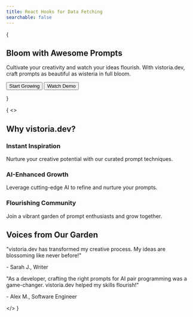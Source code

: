 ```yaml
---
title: React Hooks for Data Fetching
searchable: false
---
```





{
        <section className="w-full py-12 md:py-24 lg:py-32 xl:py-48">
          <div className="container px-4 md:px-6">
            <div className="flex flex-col items-center space-y-4 text-center">
              <div className="space-y-2">
                <h1 className="text-3xl font-bold tracking-tighter sm:text-4xl md:text-5xl lg:text-6xl/none">
                  Bloom with <span className="text-purple-600">Awesome</span> Prompts
                </h1>
                <p className="mx-auto max-w-[700px] text-gray-700 md:text-xl">
                  Cultivate your creativity and watch your ideas flourish. With vistoria.dev, craft prompts as beautiful as wisteria in full bloom.
                </p>
              </div>
              <div className="space-x-4">
                <Button className="bg-purple-600 hover:bg-purple-700 text-white">Start Growing</Button>
                <Button variant="outline" className="text-purple-600 border-purple-600 hover:bg-purple-100">Watch Demo</Button>
              </div>
            </div>
          </div>
        </section>
        
}

{
<>
        <section id="features" className="w-full py-12 md:py-24 lg:py-32 bg-white">
          <div className="container px-4 md:px-6">
            <h2 className="text-3xl font-bold tracking-tighter sm:text-5xl text-center mb-12 text-purple-800">Why vistoria.dev?</h2>
            <div className="grid grid-cols-1 md:grid-cols-3 gap-8">
              <Card className="border-purple-200">
                <CardContent className="flex flex-col items-center p-6">
                  <Zap className="h-12 w-12 mb-4 text-purple-500" />
                  <h3 className="text-xl font-bold mb-2 text-purple-700">Instant Inspiration</h3>
                  <p className="text-center text-gray-600">Nurture your creative potential with our curated prompt techniques.</p>
                </CardContent>
              </Card>
              <Card className="border-purple-200">
                <CardContent className="flex flex-col items-center p-6">
                  <Brain className="h-12 w-12 mb-4 text-purple-500" />
                  <h3 className="text-xl font-bold mb-2 text-purple-700">AI-Enhanced Growth</h3>
                  <p className="text-center text-gray-600">Leverage cutting-edge AI to refine and nurture your prompts.</p>
                </CardContent>
              </Card>
              <Card className="border-purple-200">
                <CardContent className="flex flex-col items-center p-6">
                  <Users className="h-12 w-12 mb-4 text-purple-500" />
                  <h3 className="text-xl font-bold mb-2 text-purple-700">Flourishing Community</h3>
                  <p className="text-center text-gray-600">Join a vibrant garden of prompt enthusiasts and grow together.</p>
                </CardContent>
              </Card>
            </div>
          </div>
        </section>
        <section id="testimonials" className="w-full py-12 md:py-24 lg:py-32 bg-purple-50">
          <div className="container px-4 md:px-6">
            <h2 className="text-3xl font-bold tracking-tighter sm:text-5xl text-center mb-12 text-purple-800">Voices from Our Garden</h2>
            <div className="grid grid-cols-1 md:grid-cols-2 gap-8">
              <Card className="border-purple-200">
                <CardContent className="p-6">
                  <p className="italic mb-4 text-gray-700">"vistoria.dev has transformed my creative process. My ideas are blossoming like never before!"</p>
                  <p className="font-semibold text-purple-600">- Sarah J., Writer</p>
                </CardContent>
              </Card>
              <Card className="border-purple-200">
                <CardContent className="p-6">
                  <p className="italic mb-4 text-gray-700">"As a developer, crafting the right prompts for AI pair programming was a game-changer. vistoria.dev helped my skills flourish!"</p>
                  <p className="font-semibold text-purple-600">- Alex M., Software Engineer</p>
                </CardContent>
              </Card>
            </div>
          </div>
        </section>
        </>
    }
